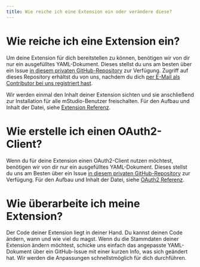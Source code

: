 ```yaml
---
title: Wie reiche ich eine Extension ein oder verändere diese?
---
```


# Wie reiche ich eine Extension ein?

Um deine Extension für dich bereitstellen zu können, benötigen wir von dir nur ein ausgefülltes YAML-Dokument.
Dieses stellst du uns am besten über ein Issue [in diesem privaten GitHub-Repository](https://github.com/mittwald/contributor-support) zur Verfügung.
Zugriff auf dieses Repository erhältst du von uns, nachdem du dich [per E-Mail als Contributor bei uns registriert hast](../become-contributor).

Wir werden einmal den Inhalt deiner Extension sichten und sie anschließend zur Installation für alle mStudio-Benutzer freischalten.
Für den Aufbau und Inhalt der Datei, siehe [Extension Referenz](../../reference/extensions).

# Wie erstelle ich einen OAuth2-Client?

Wenn du für deine Extension einen OAuth2-Client nutzen möchtest, benötigen wir von dir nur ein ausgefülltes YAML-Dokument.
Dieses stellst du uns am Besten über ein Issue [in diesem privaten GitHub-Repository](https://github.com/mittwald/contributor-support) zur Verfügung.
Für den Aufbau und Inhalt der Datei, siehe [OAuth2 Referenz](../../reference/oauth2).

# Wie überarbeite ich meine Extension?

Der Code deiner Extension liegt in deiner Hand.
Du kannst deinen Code ändern, wann und wie viel du magst.
Wenn du die Stammdaten deiner Extension ändern möchtest, schicke uns einfach das angepasste YAML-Dokument über ein GitHub-Issue mit einer kurzen Info, was sich geändert hat.
Wir werden die Anpassungen schnellstmöglich für dich durchführen.
